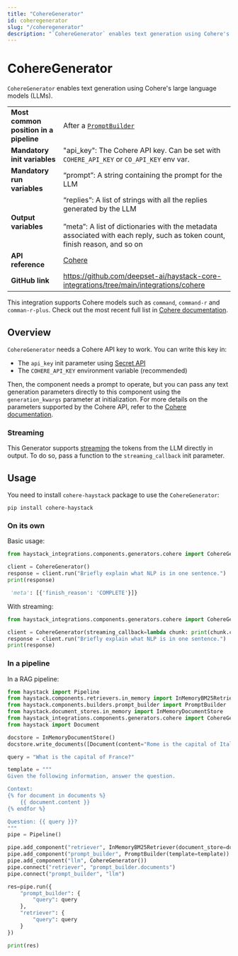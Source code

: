 ```yaml
---
title: "CohereGenerator"
id: coheregenerator
slug: "/coheregenerator"
description: "`CohereGenerator` enables text generation using Cohere's large language models (LLMs)."
---
```


# CohereGenerator

`CohereGenerator` enables text generation using Cohere's large language models (LLMs).

|  |  |
| --- | --- |
| **Most common position in a pipeline** | After a [`PromptBuilder`](../builders/promptbuilder.mdx)  |
| **Mandatory init variables** | "api_key": The Cohere API key. Can be set with `COHERE_API_KEY` or `CO_API_KEY` env var. |
| **Mandatory run variables** | “prompt”: A string containing the prompt for the LLM |
| **Output variables** | “replies”: A list of strings with all the replies generated by the LLM  <br /> <br />”meta”: A list of dictionaries with the metadata associated with each reply, such as token count, finish reason, and so on |
| **API reference** | [Cohere](/reference/integrations-cohere) |
| **GitHub link** | https://github.com/deepset-ai/haystack-core-integrations/tree/main/integrations/cohere |

 This integration supports Cohere models such as `command`, `command-r` and `comman-r-plus`. Check out the most recent full list in [Cohere documentation](https://docs.cohere.com/reference/chat).

## Overview

`CohereGenerator` needs a Cohere API key to work. You can write this key in:

- The `api_key` init parameter using [Secret API](/docs/secret-management)
- The `COHERE_API_KEY` environment variable (recommended)

Then, the component needs a prompt to operate, but you can pass any text generation parameters directly to this component using the `generation_kwargs` parameter at initialization. For more details on the parameters supported by the Cohere API, refer to the [Cohere documentation](https://docs.cohere.com/reference/chat).

### Streaming

This Generator supports [streaming](/docs/choosing-the-right-generator#streaming-support) the tokens from the LLM directly in output. To do so, pass a function to the `streaming_callback` init parameter.

## Usage

You need to install `cohere-haystack` package to use the  `CohereGenerator`:

```shell
pip install cohere-haystack
```

### On its own

Basic usage:

```python
from haystack_integrations.components.generators.cohere import CohereGenerator

client = CohereGenerator()
response = client.run("Briefly explain what NLP is in one sentence.")
print(response)

 'meta': [{'finish_reason': 'COMPLETE'}]}
```

With streaming:

```python
from haystack_integrations.components.generators.cohere import CohereGenerator

client = CohereGenerator(streaming_callback=lambda chunk: print(chunk.content, end="", flush=True))
response = client.run("Briefly explain what NLP is in one sentence.")
print(response)

```

### In a pipeline

In a RAG pipeline:

```python
from haystack import Pipeline
from haystack.components.retrievers.in_memory import InMemoryBM25Retriever
from haystack.components.builders.prompt_builder import PromptBuilder
from haystack.document_stores.in_memory import InMemoryDocumentStore
from haystack_integrations.components.generators.cohere import CohereGenerator
from haystack import Document

docstore = InMemoryDocumentStore()
docstore.write_documents([Document(content="Rome is the capital of Italy"), Document(content="Paris is the capital of France")])

query = "What is the capital of France?"

template = """
Given the following information, answer the question.

Context:
{% for document in documents %}
    {{ document.content }}
{% endfor %}

Question: {{ query }}?
"""
pipe = Pipeline()

pipe.add_component("retriever", InMemoryBM25Retriever(document_store=docstore))
pipe.add_component("prompt_builder", PromptBuilder(template=template))
pipe.add_component("llm", CohereGenerator())
pipe.connect("retriever", "prompt_builder.documents")
pipe.connect("prompt_builder", "llm")

res=pipe.run({
    "prompt_builder": {
        "query": query
    },
    "retriever": {
        "query": query
    }
})

print(res)
```
